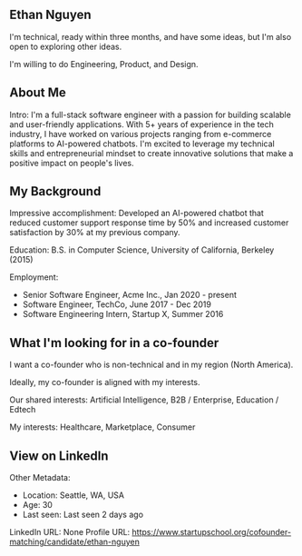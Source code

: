 ## Ethan Nguyen

I'm technical, ready within three months, and have some ideas, but I'm also open to exploring other ideas.

I'm willing to do Engineering, Product, and Design.

## About Me

Intro: I'm a full-stack software engineer with a passion for building scalable and user-friendly applications. With 5+ years of experience in the tech industry, I have worked on various projects ranging from e-commerce platforms to AI-powered chatbots. I'm excited to leverage my technical skills and entrepreneurial mindset to create innovative solutions that make a positive impact on people's lives.

## My Background

Impressive accomplishment: Developed an AI-powered chatbot that reduced customer support response time by 50% and increased customer satisfaction by 30% at my previous company.

Education: B.S. in Computer Science, University of California, Berkeley (2015)

Employment:
- Senior Software Engineer, Acme Inc., Jan 2020 - present
- Software Engineer, TechCo, June 2017 - Dec 2019
- Software Engineering Intern, Startup X, Summer 2016

## What I'm looking for in a co-founder

I want a co-founder who is non-technical and in my region (North America).

Ideally, my co-founder is aligned with my interests.

Our shared interests: Artificial Intelligence, B2B / Enterprise, Education / Edtech

My interests: Healthcare, Marketplace, Consumer

## View on LinkedIn

Other Metadata:
- Location: Seattle, WA, USA
- Age: 30
- Last seen: Last seen 2 days ago

LinkedIn URL: None
Profile URL: https://www.startupschool.org/cofounder-matching/candidate/ethan-nguyen
